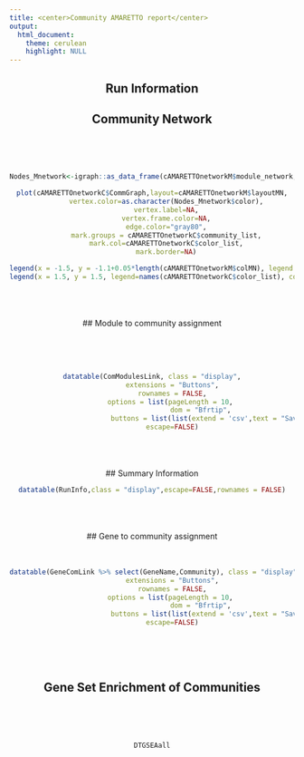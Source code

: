 ```yaml
---
title: <center>Community AMARETTO report</center>
output: 
  html_document:
    theme: cerulean
    highlight: NULL
---
```


<center>
## Run Information

## Community Network
<br><br><br>
```r
Nodes_Mnetwork<-igraph::as_data_frame(cAMARETTOnetworkM$module_network,what="vertices")

plot(cAMARETTOnetworkC$CommGraph,layout=cAMARETTOnetworkM$layoutMN,
       vertex.color=as.character(Nodes_Mnetwork$color),
       vertex.label=NA,
       vertex.frame.color=NA,
       edge.color="gray80",
       mark.groups = cAMARETTOnetworkC$community_list,
       mark.col=cAMARETTOnetworkC$color_list,
       mark.border=NA)

legend(x = -1.5, y = -1.1+0.05*length(cAMARETTOnetworkM$colMN), legend = names(cAMARETTOnetworkM$colMN), col = cAMARETTOnetworkM$colMN, pch=19, bty="n",ncol=ceiling(length(cAMARETTOnetworkM$colMN)/5))
legend(x = 1.5, y = 1.5, legend=names(cAMARETTOnetworkC$color_list), col=cAMARETTOnetworkC$color_list, pch=19, bty="n",cex=max(0.9,1/(1+0.02*length(cAMARETTOnetworkC$color_list))),ncol=ceiling(length(cAMARETTOnetworkC$color_list)/15))
```
<br><br><br>
## Module to community assignment

<br><br><br>
```r
datatable(ComModulesLink, class = "display",
          extensions = "Buttons",
          rownames = FALSE,
          options = list(pageLength = 10, 
                         dom = "Bfrtip", 
                         buttons = list(list(extend = 'csv',text = "Save CSV", title="ComModuleRelation"))),
          escape=FALSE)
```
<br><br><br>
## Summary Information
```r
datatable(RunInfo,class = "display",escape=FALSE,rownames = FALSE)
```
<br><br><br>
## Gene to community assignment
<br><br><br>
```r
datatable(GeneComLink %>% select(GeneName,Community), class = "display",
          extensions = "Buttons",
          rownames = FALSE,
          options = list(pageLength = 10, 
                         dom = "Bfrtip", 
                         buttons = list(list(extend = 'csv',text = "Save CSV", title="ComGeneRelation"))),
          escape=FALSE)
```
<br><br><br>

## Gene Set Enrichment of Communities
<br><br><br>
```r
DTGSEAall
```
<br><br><br>

</center>